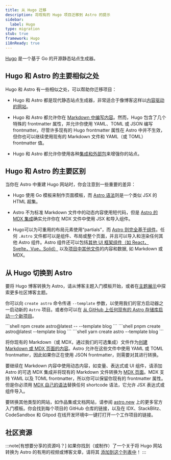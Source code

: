 ```yaml
---
title: 从 Hugo 迁移
description: 将现有的 Hugo 项目迁移到 Astro 的提示
sidebar:
  label: Hugo
type: migration
stub: true
framework: Hugo
i18nReady: true
---
```



[Hugo](https://gohugo.io) 是一个基于 Go 的开源静态站点生成器。

## Hugo 和 Astro 的主要相似之处

Hugo 和 Astro 有一些相似之处，可以帮助你迁移项目：

- Hugo 和 Astro 都是现代静态站点生成器，非常适合于像博客这样以[内容驱动的网站](/zh-cn/concepts/why-astro/#内容驱动)。

- Hugo 和 Astro 都允许你在 [Markdown 中编写内容](/zh-cn/guides/markdown-content/)。然而，Hugo 包含了几个特殊的 frontmatter 属性，并允许你使用 YAML、TOML 或 JSON 编写 frontmatter。尽管许多现有的 Hugo frontmatter 属性在 Astro 中并不生效，但你也可以继续使用现有的 Markdown 文件和 YAML（或 TOML）frontmatter 值。

- Hugo 和 Astro 都允许你使用各种[集成和外部包](https://astro.build/integrations/)来增强你的站点。

## Hugo 和 Astro 的主要区别

当你在 Astro 中重建 Hugo 网站时，你会注意到一些重要的差异：

- Hugo 使用 Go 模板来制作页面模板，而 [Astro 语法](/zh-cn/basics/astro-components/)则是一个类似 JSX 的 HTML 超集。

- Astro 不为标准 Markdown 文件中的动态内容使用短代码，但是 [Astro 的 MDX 集成](/zh-cn/guides/integrations-guide/mdx/)确实允许你在 MDX 文件中使用 JSX 和导入组件。

- Hugo可以为可重用的布局元素使用“partials”，而 [Astro 则完全基于组件](/zh-cn/basics/astro-components/)。任何 `.Astro` 文件都可以是组件、布局或整个页面，并且可以导入和渲染任何其他 Astro 组件。Astro 组件还可以包括[其他 UI 框架组件（如 React，Svelte，Vue，Solid）](/zh-cn/guides/framework-components/) 以及[项目中其他文件](/zh-cn/guides/imports/)的内容和数据, 如 Markdown 或 MDX。

## 从 Hugo 切换到 Astro

要将 Hugo 博客转换为 Astro，请从博客主题入门模板开始，或者在[主题展示](https://astro.build/themes/)中探索更多社区博客主题。

你可以向 `create astro` 命令传递 `--template` 参数，以使用我们的官方启动器之一启动新的 `Astro` 项目。或者你可以在 [从 GitHub 上任何现有的 Astro 存储库启动一个新项目](/zh-cn/install-and-setup/#通过-cli-向导安装)。

<PackageManagerTabs>
  <Fragment slot="npm">
  ```shell
  npm create astro@latest -- --template blog
  ```
  </Fragment>
  <Fragment slot="pnpm">
  ```shell
  pnpm create astro@latest --template blog
  ```
  </Fragment>
  <Fragment slot="yarn">
  ```shell
  yarn create astro --template blog
  ```
  </Fragment>
</PackageManagerTabs>

将你现有的 Markdown（或 MDX，通过我们的可选集成）文件作为[创建 Markdown 或 MDX 页面的内容](/zh-cn/guides/markdown-content/)。Astro 允许在这些文件中使用 YAML 或 TOML frontmatter，因此如果你正在使用 JSON frontmatter，则需要对其进行转换。

要继续在 Markdown 内容中使用动态内容，如变量、表达式或 UI 组件，请添加 Astro 的可选 MDX 集成并将现有的 Markdown 文件转换为 [MDX 页面](/zh-cn/guides/markdown-content/)。MDX 支持 YAML 以及 TOML frontmatter，所以你可以保留你现有的 frontmatter 属性。但是你必须用 [MDX 自己的语法](https://mdxjs.com/docs/what-is-mdx/#mdx-syntax)替换任何 shortcode 语法，它允许 JSX 表达式或组件导入。

要转换其他类型的网站，如作品集或文档网站，请参阅 [astro.new](https://astro.new) 上的更多官方入门模板。你会找到每个项目的 GitHub 仓库的链接，以及在 IDX、StackBlitz、CodeSandbox 和 Gitpod 在线开发环境中一键打打开一个工作项目的链接。

## 社区资源

<CardGrid>

  <LinkCard title="Elio Struyf 从 Hugo 到 Astro 的迁移故事" href="https://www.eliostruyf.com/migration-story-hugo-astro/"/>

  <LinkCard title="Hugo Vs Astro - 2023 年选择哪个静态站点生成器" href="https://onebite.dev/hugo-vs-astro-which-static-site-generator-to-choose-in-2023/"/>

  <LinkCard title="AI 辅助迁移至 Astro 的经验教训" href="https://bennet.org/blog/lessons-from-ai-assisted-migration-to-astro/" />

</CardGrid>

:::note[有想要分享的资源吗？]
如果你找到（或制作）了一个关于将 Hugo 网站转换为 Astro 的有用的视频或博客文章，请将其 [添加到这个列表中](https://github.com/withastro/docs/edit/main/src/content/docs/en/guides/migrate-to-astro/from-hugo.mdx)！
:::
